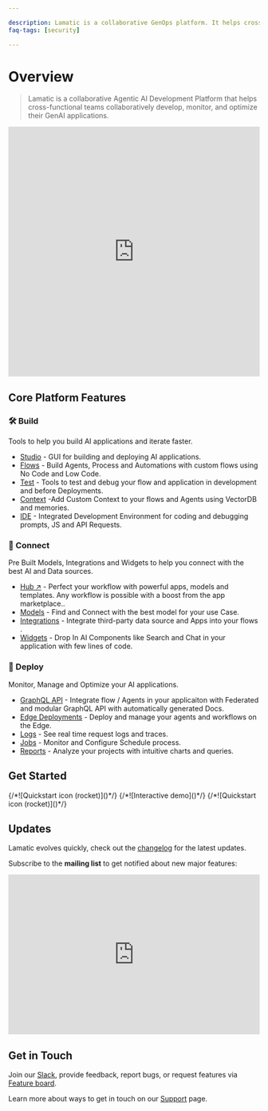 ```yaml
---

description: Lamatic is a collaborative GenOps platform. It helps cross-functional product teams build and deploy GenAI faster and better.
faq-tags: [security]

---
```


# Overview

> Lamatic is a collaborative Agentic AI Development Platform that helps cross-functional teams collaboratively develop, monitor, and optimize their GenAI applications.

<iframe width="100%" height="500px" src="https://player.vimeo.com/video/1002445617?badge=0&amp;autopause=0&amp;player_id=0&amp;app_id=58479" title="Lamatic Genesis Release - 1.0.0" frameborder="0" allow="accelerometer; autoplay; clipboard-write; encrypted-media; gyroscope; picture-in-picture; web-share" referrerpolicy="strict-origin-when-cross-origin" allowfullscreen></iframe>

## Core Platform Features

### 🛠️ Build
Tools to help you build AI applications and iterate faster.

- [Studio](/docs/studio) \- GUI for building and deploying AI applications.
- [Flows](/docs/Flows) \- Build Agents, Process and Automations with custom flows using No Code and Low Code.
- [Test](/docs/Test) \- Tools to test and debug your flow and application in development and before Deployments.
- [Context](/docs/Context) \-Add Custom Context to your flows and Agents using VectorDB and memories.
- [IDE](/docs/Ide) \- Integrated Development Environment for coding and debugging prompts, JS and API Requests.

### 🧩 Connect
Pre Built Models, Integrations and Widgets to help you connect with the best AI and Data sources.
- [Hub ↗](https://hub.lamat.ai) \- Perfect your workflow with powerful apps, models and templates. Any workflow is possible with a boost from the app marketplace..
- [Models](/docs/Models) \- Find and Connect with the best model for your use Case.
- [Integrations](/docs/Integrations) \- Integrate third-party data source and Apps into your flows .
- [Widgets](/docs/widgets) \- Drop In AI Components like Search and Chat in your application with few lines of code.

### 🚀 Deploy
Monitor, Manage and Optimize your AI applications.

- [GraphQL API](/docs/GraphQL) \- Integrate flow / Agents in your applicaiton with Federated and modular GraphQL API with automatically generated Docs.
- [Edge Deployments](/docs/Edge-Deployments) \- Deploy and manage your agents and workflows on the Edge.
- [Logs](/docs/Logs) \- See real time request logs and traces.
- [Jobs](/docs/Jobs) \- Monitor and Configure Schedule process.
- [Reports](/docs/Reports) \- Analyze your projects with intuitive charts and queries.


## Get Started

<Cards num={3}>
    <Card href="/docs/get-started" title="Quickstart" image arrow>
        {/*![Quickstart icon (rocket)]()*/}
    </Card>
    <Card href="/docs/demo" title="Demo" image arrow>
        {/*![Interactive demo]()*/}
    </Card>
    <Card href="/docs/templates" title="Templates" image arrow>
        {/*![Quickstart icon (rocket)]()*/}
    </Card>
</Cards>


## Updates

Lamatic evolves quickly, check out the [changelog](/changelog) for the latest updates.

Subscribe to the **mailing list** to get notified about new major features:

<iframe
    src="https://embeds.beehiiv.com/08c99e2f-17cc-4e8a-a982-203a69f674fa"
    data-test-id="beehiiv-embed"
    width="100%"
    height="320"
    frameBorder="0"
    scrolling="no"
    style={{ borderRadius: '4px', border: '2px solid #e5e7eb', margin: '0', backgroundColor: 'transparent' }}>
</iframe>

## Get in Touch

Join our [Slack](/slack), provide feedback, report bugs, or request features via [Feature board](https://product.lamatic.ai/).

Learn more about ways to get in touch on our [Support](https://support.lamatic.ai) page.
